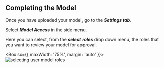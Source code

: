 
## **Completing the Model**

Once you have uploaded your model, go to the **_*Settings tab*_**.

Select **_*Model Access*_** in the side menu.

Here you can select, from the **_*select roles*_** drop down menu, the roles that you want to review your model for
approval.

<Box sx={{ maxWidth: '75%', margin: 'auto' }}>
  <Image alt='selecting user model roles' src={bailoModelAccess} />
</Box>

